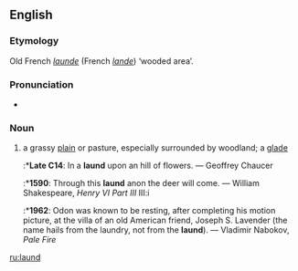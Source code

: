 ==English==

===Etymology===
Old French ''[[launde]]'' (French ''[[lande]]'') ‘wooded area’.

===Pronunciation===
* {{IPA|/lɔ:nd/}}

===Noun===
{{en-noun}}

#{{archaic}} a grassy [[plain]] or pasture, especially surrounded by woodland; a [[glade]]
#:*'''Late C14''': In a '''laund''' upon an hill of flowers. — Geoffrey Chaucer
#:*'''1590''': Through this '''laund''' anon the deer will come. — William Shakespeare, ''Henry VI Part III'' III:i
#:*'''1962''': Odon was known to be resting, after completing his motion picture, at the villa of an old American friend, Joseph S. Lavender (the name hails from the laundry, not from the '''laund'''). — Vladimir Nabokov, ''Pale Fire''

[[ru:laund]]